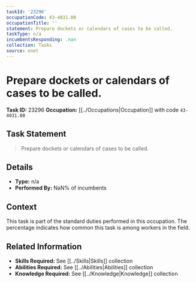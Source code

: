 ```yaml
---
taskId: '23296'
occupationCode: 43-4031.00
occupationTitle: ''
statement: Prepare dockets or calendars of cases to be called.
taskType: n/a
incumbentsResponding: .nan
collection: Tasks
source: onet
---
```

# Prepare dockets or calendars of cases to be called.

**Task ID:** 23296
**Occupation:** [[../Occupations|Occupation]] with code `43-4031.00`

## Task Statement

> Prepare dockets or calendars of cases to be called.

## Details

- **Type:** n/a
- **Performed By:** NaN% of incumbents

## Context

This task is part of the standard duties performed in this occupation. The percentage indicates how common this task is among workers in the field.

## Related Information

- **Skills Required:** See [[../Skills|Skills]] collection
- **Abilities Required:** See [[../Abilities|Abilities]] collection
- **Knowledge Required:** See [[../Knowledge|Knowledge]] collection
